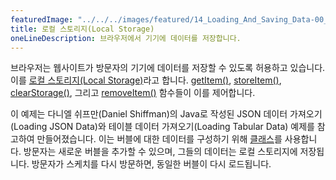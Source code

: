 ```yaml
---
featuredImage: "../../../images/featured/14_Loading_And_Saving_Data-00_Local_Storage-thumbnail.png"
title: 로컬 스토리지(Local Storage)
oneLineDescription: 브라우저에서 기기에 데이터를 저장합니다.
---
```


브라우저는 웹사이트가 방문자의 기기에 데이터를 저장할 수 있도록 허용하고 있습니다. 
이를 <a href="https://developer.mozilla.org/en-US/docs/Web/API/Window/localStorage" target="_blank">로컬 스토리지(Local Storage)</a>라고 합니다.
<a href="/reference/#/p5/getItem/" target="_blank">getItem()</a>, 
<a href="/reference/#/p5/storeItem/" target="_blank">storeItem()</a>, 
<a href="/reference/#/p5/clearStorage/" target="_blank">clearStorage()</a>, 
그리고 <a href="/reference/#/p5/removeItem/" target="_blank">removeItem()</a> 함수들이 이를 제어합니다.

이 예제는 다니엘 쉬프만(Daniel Shiffman)의 Java로 작성된 
JSON 데이터 가져오기(Loading JSON Data)와 테이블 데이터 가져오기(Loading Tabular Data) 예제를 참고하여 만들어졌습니다.
이는 버블에 대한 데이터를 구성하기 위해 
<a href="/reference/#/p5/class/" target="_blank">클래스</a>를 사용합니다. 
방문자는 새로운 버블을 추가할 수 있으며, 그들의 데이터는 로컬 스토리지에 저장됩니다.
방문자가 스케치를 다시 방문하면, 동일한 버블이 다시 로드됩니다.